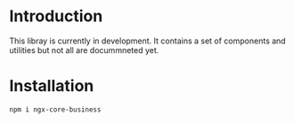 
<Meta title="Introduction" />

# Introduction

This libray is currently in development. It contains a set of components and utilities but not all are docummneted yet. 

# Installation

```bash
npm i ngx-core-business
```
